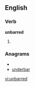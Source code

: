 ==English==
===Verb===
'''unbarred'''
# {{past of|unbar}}

===Anagrams===
* {{alphagram|abdenrru}}
* [[underbar#English|underbar]]

[[vi:unbarred]]